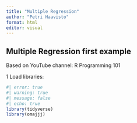 ```yaml
---
title: "Multiple Regression"
author: "Petri Haavisto"
format: html
editor: visual
---
```


## Multiple Regression first example

Based on YouTube channel: R Programming 101

1 Load libraries:

```r
#| error: true
#| warning: true
#| message: false
#| echo: true
library(tidyverse)
library(omajjj)
```
